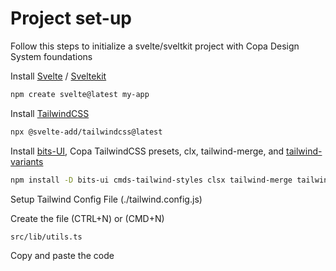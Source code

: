 
# Project set-up

Follow this steps to initialize a svelte/sveltkit project with Copa Design System foundations

Install [Svelte](https://svelte.dev/docs/introduction) / [Sveltekit](https://kit.svelte.dev/docs/introduction)
```bash
npm create svelte@latest my-app
```

Install [TailwindCSS](https://tailwindcss.com/docs/installation)
```bash
npx @svelte-add/tailwindcss@latest
```

Install [bits-UI](https://www.bits-ui.com/docs/getting-started), Copa TailwindCSS presets, clx, tailwind-merge, and [tailwind-variants](https://www.tailwind-variants.org/docs/getting-started)
```bash
npm install -D bits-ui cmds-tailwind-styles clsx tailwind-merge tailwind-variants
```

Setup Tailwind Config File (./tailwind.config.js)
<Source dark code={TailwindFile} language='javascript' />

Create the file (CTRL+N) or (CMD+N)

```bash
src/lib/utils.ts
```
Copy and paste the code
<Source dark code={UtilsFile} language='typescript' />